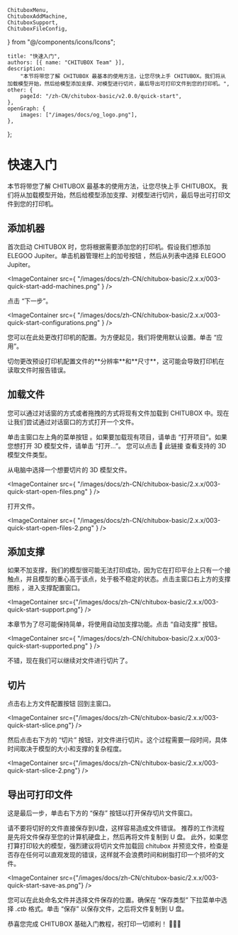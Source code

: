 	ChituboxMenu,
	ChituboxAddMachine,
	ChituboxSupport,
	ChituboxFileConfig,
} from "@/components/icons/Icons";

	title: "快速入门",
	authors: [{ name: "CHITUBOX Team" }],
	description:
		"本节将带您了解 CHITUBOX 最基本的使用方法，让您尽快上手 CHITUBOX。我们将从加载模型开始，然后给模型添加支撑、对模型进行切片，最后导出可打印文件到您的打印机。",
	other: {
		pageId: "/zh-CN/chitubox-basic/v2.0.0/quick-start",
	},
	openGraph: {
		images: ["/images/docs/og_logo.png"],
	},
};

# 快速入门

本节将带您了解 CHITUBOX 最基本的使用方法，让您尽快上手 CHITUBOX。 我们将从加载模型开始，然后给模型添加支撑、对模型进行切片，最后导出可打印文件到您的打印机。

## 添加机器

首次启动 CHITUBOX 时，您将根据需要添加您的打印机。假设我们想添加 ELEGOO Jupiter。单击机器管理栏上的加号按钮 <ChituboxAddMachine size={24} />，然后从列表中选择 ELEGOO Jupiter。

<ImageContainer
	src={
		"/images/docs/zh-CN/chitubox-basic/2.x.x/003-quick-start-add-machines.png"
	}
/>

点击 “下一步”。

<ImageContainer
	src={
		"/images/docs/zh-CN/chitubox-basic/2.x.x/003-quick-start-configurations.png"
	}
/>

您可以在此处更改打印机的配置。为方便起见，我们将使用默认设置。单击 “应用”。

<Admonition type="warning" title="警告">
	切勿更改预设打印机配置文件的**分辨率**和**尺寸**，这可能会导致打印机在读取文件时报告错误。
</Admonition>

## 加载文件

您可以通过对话窗的方式或者拖拽的方式将现有文件加载到 CHITUBOX 中。现在让我们尝试通过对话窗口的方式打开一个文件。

单击主窗口左上角的菜单按钮 <ChituboxMenu size={24} />。如果要加载现有项目，请单击 “打开项目”。如果您想打开 3D 模型文件，请单击 “打开...”。 您可以点击 <NextLink href="/zh-CN/chitubox-basic/latest/introduction#supported-file-formats">🔗 此链接</NextLink> 查看支持的 3D 模型文件类型。

从电脑中选择一个想要切片的 3D 模型文件。

<ImageContainer
	src={
		"/images/docs/zh-CN/chitubox-basic/2.x.x/003-quick-start-open-files.png"
	}
/>

打开文件。

<ImageContainer
	src={
		"/images/docs/zh-CN/chitubox-basic/2.x.x/003-quick-start-open-files-2.png"
	}
/>

## 添加支撑

如果不加支撑，我们的模型很可能无法打印成功，因为它在打印平台上只有一个接触点，并且模型的重心高于该点，处于极不稳定的状态。点击主窗口右上方的支撑图标 <ChituboxSupport size={24} />，进入支撑配置窗口。

<ImageContainer
	src={"/images/docs/zh-CN/chitubox-basic/2.x.x/003-quick-start-support.png"}
/>

本章节为了尽可能保持简单，将使用自动加支撑功能。点击 “自动支撑” 按钮。

<ImageContainer
	src={
		"/images/docs/zh-CN/chitubox-basic/2.x.x/003-quick-start-supported.png"
	}
/>

不错，现在我们可以继续对文件进行切片了。

## 切片

点击右上方文件配置按钮 <ChituboxFileConfig size={24} /> 回到主窗口。

<ImageContainer
	src={"/images/docs/zh-CN/chitubox-basic/2.x.x/003-quick-start-slice.png"}
/>

然后点击右下方的 “切片” 按钮，对文件进行切片。这个过程需要一段时间，具体时间取决于模型的大小和支撑的复杂程度。

<ImageContainer
	src={"/images/docs/zh-CN/chitubox-basic/2.x.x/003-quick-start-slice-2.png"}
/>

## 导出可打印文件

这是最后一步，单击右下方的 “保存” 按钮以打开保存切片文件窗口。

<Admonition type="warning" title="警告">
	请不要将切好的文件直接保存到U盘，这样容易造成文件错误。
	推荐的工作流程是先将文件保存至您的计算机硬盘上，然后再将文件复制到 U 盘。
	此外，如果您打算打印较大的模型，强烈建议将切片文件加载回 chitubox
	并预览文件，检查是否存在任何可以直观发现的错误，这样就不会浪费时间和树脂打印一个损坏的文件。
</Admonition>

<ImageContainer
	src={"/images/docs/zh-CN/chitubox-basic/2.x.x/003-quick-start-save-as.png"}
/>

您可以在此处命名文件并选择文件保存的位置。确保在 “保存类型” 下拉菜单中选择 _.ctb_ 格式。单击 “保存” 以保存文件，之后将文件复制到 U 盘。

恭喜您完成 CHITUBOX 基础入门教程，祝打印一切顺利！ 🎉🎉🎉
